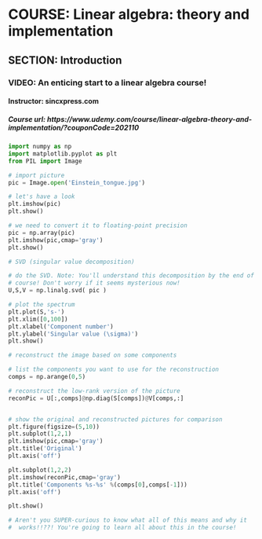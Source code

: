 #     COURSE: Linear algebra: theory and implementation
##    SECTION: Introduction
###      VIDEO: An enticing start to a linear algebra course!

#### Instructor: sincxpress.com
##### Course url: https://www.udemy.com/course/linear-algebra-theory-and-implementation/?couponCode=202110


```python
import numpy as np
import matplotlib.pyplot as plt
from PIL import Image
```


```python
# import picture
pic = Image.open('Einstein_tongue.jpg')

# let's have a look
plt.imshow(pic)
plt.show()

# we need to convert it to floating-point precision
pic = np.array(pic)
plt.imshow(pic,cmap='gray')
plt.show()
```


```python
# SVD (singular value decomposition)

# do the SVD. Note: You'll understand this decomposition by the end of the
# course! Don't worry if it seems mysterious now!
U,S,V = np.linalg.svd( pic )

# plot the spectrum
plt.plot(S,'s-')
plt.xlim([0,100])
plt.xlabel('Component number')
plt.ylabel('Singular value (\sigma)')
plt.show()
```


```python
# reconstruct the image based on some components

# list the components you want to use for the reconstruction
comps = np.arange(0,5)

# reconstruct the low-rank version of the picture
reconPic = U[:,comps]@np.diag(S[comps])@V[comps,:]


# show the original and reconstructed pictures for comparison
plt.figure(figsize=(5,10))
plt.subplot(1,2,1)
plt.imshow(pic,cmap='gray')
plt.title('Original')
plt.axis('off')

plt.subplot(1,2,2)
plt.imshow(reconPic,cmap='gray')
plt.title('Components %s-%s' %(comps[0],comps[-1]))
plt.axis('off')

plt.show()

# Aren't you SUPER-curious to know what all of this means and why it
#  works!!??! You're going to learn all about this in the course!
```


```python

```
